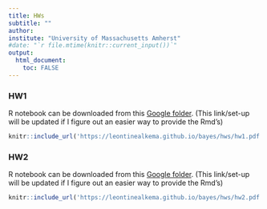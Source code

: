 ```yaml
---
title: HWs
subtitle: ""
author: 
institute: "University of Massachusetts Amherst"
#date: "`r file.mtime(knitr::current_input())`"
output: 
  html_document:
    toc: FALSE
---
```



### HW1

R notebook can be downloaded from this <a href="https://drive.google.com/drive/folders/1XX_wfHa89E-0quq3LTmxQ03idkpHTRwP?usp=sharing" target="_blank">Google folder</a>. (This link/set-up will be updated if I figure out an easier way to provide the Rmd's)

```r
knitr::include_url('https://leontinealkema.github.io/bayes/hws/hw1.pdf')
```


### HW2

R notebook can be downloaded from this <a href="https://drive.google.com/drive/folders/1XX_wfHa89E-0quq3LTmxQ03idkpHTRwP?usp=sharing" target="_blank">Google folder</a>. (This link/set-up will be updated if I figure out an easier way to provide the Rmd's)

```r
knitr::include_url('https://leontinealkema.github.io/bayes/hws/hw2.pdf')
```
